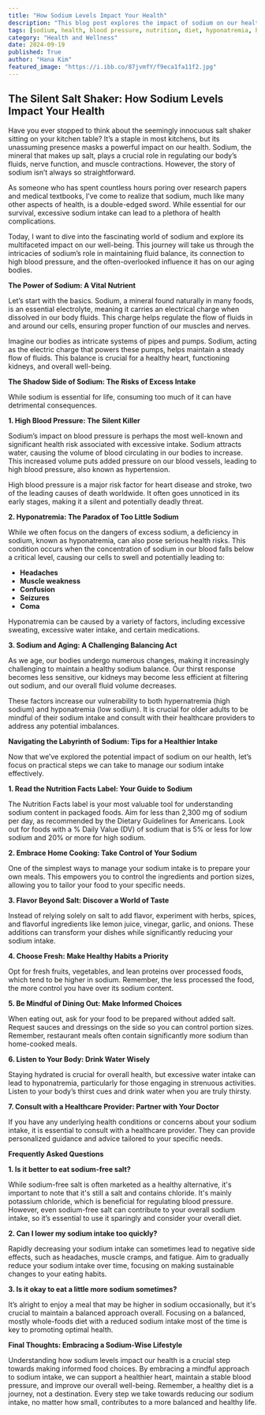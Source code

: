```yaml
---
title: "How Sodium Levels Impact Your Health"
description: "This blog post explores the impact of sodium on our health, highlighting its vital role in regulating fluids and nerve function while cautioning against the risks of excessive intake. It covers the connection between sodium and high blood pressure, explores the potential dangers of hyponatremia, and addresses the unique considerations for sodium balance during aging.  Practical tips for reducing sodium intake and maintaining a healthy balance are provided."
tags: [sodium, health, blood pressure, nutrition, diet, hyponatremia, hypernatremia, aging, wellbeing, lifestyle]
category: "Health and Wellness"
date: 2024-09-19
published: True
author: "Hana Kim"
featured_image: "https://i.ibb.co/87jvmfY/f9eca1fa11f2.jpg"
---
```


## The Silent Salt Shaker: How Sodium Levels Impact Your Health

Have you ever stopped to think about the seemingly innocuous salt shaker sitting on your kitchen table? It’s a staple in most kitchens, but its unassuming presence masks a powerful impact on our health. Sodium, the mineral that makes up salt, plays a crucial role in regulating our body’s fluids, nerve function, and muscle contractions. However,  the story of sodium isn’t always so straightforward.

As someone who has spent countless hours poring over research papers and medical textbooks, I’ve come to realize that sodium, much like many other aspects of health, is a double-edged sword. While essential for our survival, excessive sodium intake can lead to a plethora of health complications.  

Today, I want to dive into the fascinating world of sodium and explore its multifaceted impact on our well-being. This journey will take us through the intricacies of sodium’s role in maintaining fluid balance, its connection to high blood pressure, and the often-overlooked influence it has on our aging bodies.

**The Power of Sodium: A Vital Nutrient**

Let’s start with the basics. Sodium, a mineral found naturally in many foods, is an essential electrolyte, meaning it carries an electrical charge when dissolved in our body fluids. This charge helps regulate the flow of fluids in and around our cells, ensuring proper function of our muscles and nerves.

Imagine our bodies as intricate systems of pipes and pumps.  Sodium, acting as the electric charge that powers these pumps, helps maintain a steady flow of fluids. This balance is crucial for a healthy heart, functioning kidneys, and overall well-being. 

**The Shadow Side of Sodium: The Risks of Excess Intake**

While sodium is essential for life, consuming too much of it can have detrimental consequences. 

**1. High Blood Pressure: The Silent Killer**

Sodium’s impact on blood pressure is perhaps the most well-known and significant health risk associated with excessive intake.  Sodium attracts water, causing the volume of blood circulating in our bodies to increase. This increased volume puts added pressure on our blood vessels, leading to high blood pressure, also known as hypertension.

High blood pressure is a major risk factor for heart disease and stroke, two of the leading causes of death worldwide. It often goes unnoticed in its early stages, making it a silent and potentially deadly threat.

**2. Hyponatremia: The Paradox of Too Little Sodium**

While we often focus on the dangers of excess sodium, a deficiency in sodium, known as hyponatremia, can also pose serious health risks. This condition occurs when the concentration of sodium in our blood falls below a critical level, causing our cells to swell and potentially leading to:

* **Headaches**
* **Muscle weakness**
* **Confusion**
* **Seizures**
* **Coma**

Hyponatremia can be caused by a variety of factors, including excessive sweating, excessive water intake, and certain medications. 

**3. Sodium and Aging: A Challenging Balancing Act**

As we age, our bodies undergo numerous changes, making it increasingly challenging to maintain a healthy sodium balance. Our thirst response becomes less sensitive, our kidneys may become less efficient at filtering out sodium, and our overall fluid volume decreases.  

These factors increase our vulnerability to both hypernatremia (high sodium) and hyponatremia (low sodium). It is crucial for older adults to be mindful of their sodium intake and consult with their healthcare providers to address any potential imbalances.

**Navigating the Labyrinth of Sodium: Tips for a Healthier Intake**

Now that we’ve explored the potential impact of sodium on our health, let’s focus on practical steps we can take to manage our sodium intake effectively.

**1. Read the Nutrition Facts Label:  Your Guide to Sodium**

The Nutrition Facts label is your most valuable tool for understanding sodium content in packaged foods. Aim for less than 2,300 mg of sodium per day, as recommended by the Dietary Guidelines for Americans.  Look out for foods with a % Daily Value (DV) of sodium that is 5% or less for low sodium and 20% or more for high sodium. 

**2. Embrace Home Cooking:  Take Control of Your Sodium**

One of the simplest ways to manage your sodium intake is to prepare your own meals. This empowers you to control the ingredients and portion sizes, allowing you to tailor your food to your specific needs.

**3. Flavor Beyond Salt:  Discover a World of Taste**

Instead of relying solely on salt to add flavor, experiment with herbs, spices, and flavorful ingredients like lemon juice, vinegar, garlic, and onions. These additions can transform your dishes while significantly reducing your sodium intake.

**4. Choose Fresh:  Make Healthy Habits a Priority**

Opt for fresh fruits, vegetables, and lean proteins over processed foods, which tend to be higher in sodium. Remember, the less processed the food, the more control you have over its sodium content.

**5. Be Mindful of Dining Out:  Make Informed Choices**

When eating out, ask for your food to be prepared without added salt. Request sauces and dressings on the side so you can control portion sizes. Remember, restaurant meals often contain significantly more sodium than home-cooked meals.

**6.  Listen to Your Body:  Drink Water Wisely**

Staying hydrated is crucial for overall health, but excessive water intake can lead to hyponatremia, particularly for those engaging in strenuous activities.  Listen to your body’s thirst cues and drink water when you are truly thirsty.

**7.  Consult with a Healthcare Provider:  Partner with Your Doctor**

If you have any underlying health conditions or concerns about your sodium intake, it is essential to consult with a healthcare provider. They can provide personalized guidance and advice tailored to your specific needs.

**Frequently Asked Questions**

**1. Is it better to eat sodium-free salt?**

While sodium-free salt is often marketed as a healthy alternative, it's important to note that it's still a salt and contains chloride. It's mainly potassium chloride, which is beneficial for regulating blood pressure. However, even sodium-free salt can contribute to your overall sodium intake, so it’s essential to use it sparingly and consider your overall diet.

**2. Can I lower my sodium intake too quickly?**

Rapidly decreasing your sodium intake can sometimes lead to negative side effects, such as headaches, muscle cramps, and fatigue. Aim to gradually reduce your sodium intake over time, focusing on making sustainable changes to your eating habits. 

**3.  Is it okay to eat a little more sodium sometimes?**

 It’s alright to enjoy a meal that may be higher in sodium occasionally, but it's crucial to maintain a balanced approach overall. Focusing on a balanced, mostly whole-foods diet with a reduced sodium intake most of the time is key to promoting optimal health.

**Final Thoughts:  Embracing a Sodium-Wise Lifestyle**

Understanding how sodium levels impact our health is a crucial step towards making informed food choices.  By embracing a mindful approach to sodium intake, we can support a healthier heart, maintain a stable blood pressure, and improve our overall well-being.  Remember, a healthy diet is a journey, not a destination.  Every step we take towards reducing our sodium intake, no matter how small, contributes to a more balanced and healthy life.
